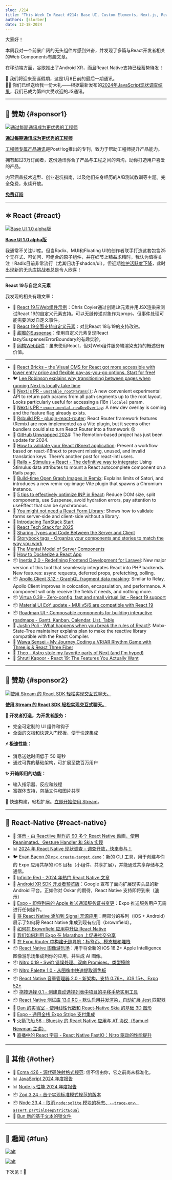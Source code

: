 ```yaml
---
slug: /214
title: "This Week In React #214: Base UI, Custom Elements, Next.js, React Router, TanStack, i18n, OG, Apollo, Android XR, iOS targets, Nitro, RNTL, Volume Manager, Drag Select, brownfield, Zod, Node, SourceMaps, Bun, State Of JS..."
authors: [slorber]
date: 12-18-2024
---
```


大家好！

本周我对一个前景广阔的无头组件库感到兴奋，并发现了多篇与React开发者相关的Web Components有趣文章。

在移动端方面，谷歌推出了Android XR，而且React Native支持已经蓄势待发！

🎄 我们将迎来圣诞假期，这是1月8日前的最后一期通讯。\
🧑‍🎄 你们已经送给我一份大礼——根据最新发布的[2024年JavaScript现状调查结果](https://2024.stateofjs.com/en-US/resources/)，我们已成为第四大受欢迎的JS通讯。

<!-- truncate -->


<Support />

---

## 💸 赞助 {#sponsor1}

[![通过每期通讯成为更优秀的工程师](/emails/issues/183/posthog.jpg)](https://dub.link/twir-dec18)

**[通过每期通讯成为更优秀的工程师](https://dub.link/twir-dec18)**

[工程师专属产品通讯](https://dub.link/twir-dec18)是PostHog推出的专刊，致力于帮助工程师提升产品能力。

拥有超过3万订阅者，这份通讯弥合了产品与工程之间的鸿沟，助你打造用户喜爱的产品。

内容涵盖技术选型、创业避坑指南，以及他们亲身经历的A/B测试教训等主题。完全免费，永续开放。

[**免费订阅**](https://dub.link/twir-dec18)

---

## ⚛️ React {#react}

[![Base UI 1.0 alpha版](/emails/issues/214/base-ui.jpg)](https://base-ui.com/)

[**Base UI 1.0 alpha版**](https://base-ui.com/)

我通常不关注UI库。但当Radix、MUI和Floating UI的创作者联手打造这套包含25个无样式、可访问、可组合的原子组件，并在细节上精益求精时，我认为值得关注！Radix目前非常流行（尤其归功于shadcn/ui），但近期[维护活跃度下降](https://github.com/radix-ui/primitives/graphs/contributors)，此时出现新的无头库挑战者总是令人欣喜！

---

**React 19与自定义元素**

我发现的相关有趣文章：

- 📜 [React 19与Web组件示例](https://frontendmasters.com/blog/react-19-and-web-component-examples/)：Chris Coyier通过创建Lit元素并用JSX渲染来测试React 19的自定义元素支持。可以无缝传递对象作为props，但事件处理可能需要派发自定义事件。
- 📜 [React 19全面支持自定义元素](https://aleks-elkin.github.io/posts/2024-12-06-react-19/)：对比React 18与19的支持改进。
- 📜 [甜蜜的Suspense](https://plainvanillaweb.com/blog/articles/2024-09-09-sweet-suspense/)：使用自定义元素复现React lazy/Suspense/ErrorBoundary的有趣实验。
- 📜 [同构Web组件](https://jakelazaroff.com/words/isomorphic-web-components/)：虽未使用React，但对Web组件服务端渲染支持的概述很有价值。

---

- 💸 [React Bricks – the Visual CMS for React got more accessible with lower entry price and flexible pay-as-you-go options. Start for free!](https://www.reactbricks.com/?utm_source=twir&utm_campaign=ql24)
- 🐦 [Lee Robinson explains why transitioning between pages when running Next.js locally take time](https://x.com/leeerob/status/1869095675201192335)
- 👀 [Next.js PR \- `unstable_rootParams()`](https://github.com/vercel/next.js/pull/72837): A new convenient experimental API to return path params from all path segments up to the root layout. Looks particularly useful for accessing a i18n `[locale]` param.
- 👀 [Next.js PR \- `experimental.newDevOverlay`](https://github.com/vercel/next.js/pull/73977): A new dev overlay is coming and the feature flag already exists.
- 👀 [Rsbuild PR \- plugin-react-router](https://github.com/web-infra-dev/rsbuild/pull/4186): React Router framework features (Remix) are now implemented as a Vite plugin, but it seems other bundlers could also turn React Router into a framework 😲
- 🎄 [GitHub Unwrapped 2024](https://githubunwrapped.com/): The Remotion-based project has just been update for 2024.
- 📜 [How to validate your React i18next application](https://lingual.dev/blog/how-to-validate-your-react-i18next-application/): Present a workflow based on react-i18next to prevent missing, unused, and invalid translation keys. There’s another post for react-intl users.
- 📜 [Rails \+ Stimulus \+ React \- The definitive way to integrate](https://blog.codeminer42.com/rails-stimulus-react/): Using Stimulus data attributes to mount a React autocomplete component on a Rails page.
- 📜 [Build-time Open Graph Images in Remix](https://kettanaito.com/blog/build-time-og-images-in-remix): Explains limits of Satori, and introduces a new remix-og-image Vite plugin that spawns a Chromium instance.
- 📜 [5 tips to effectively optimize INP in React](https://calendar.perfplanet.com/2024/5-tips-to-effectively-optimize-inp-in-react/): Reduce DOM size, split components, use Suspense, avoid hydration errors, pay attention to useEffect that can be synchronous.
- 📜 [You might not need a React Form Library](https://www.robinwieruch.de/react-form-validation/): Shows how to validate forms server-side and client-side without a library.
- 📜 [Introducing TanStack Start](https://frontendmasters.com/blog/introducing-tanstack-start/)
- 📜 [React Tech Stack for 2025](https://www.robinwieruch.de/react-tech-stack/)
- 📜 [Sharing Types and Code Between the Server and Client](https://echobind.com/post/sharing-types-and-code-between-the-server-and-client)
- 📜 [Storybook tags \- Organize your components and stories to match the way you work](https://storybook.js.org/blog/storybook-tags/)
- 📜 [The Mental Model of Server Components](https://saewitz.com/the-mental-model-of-server-components)
- 📜 [How to Dockerize a React App](https://www.docker.com/blog/how-to-dockerize-react-app/)
- 📦 [Inertia 2.0 \- Redefining Frontend Development for Laravel](https://blog.laravel.com/announcing-inertia-20-redefining-frontend-development-for-laravel): New major version of this tool that seamlessly integrates React into PHP backends. New features: async requests, deferred props, prefetching, polling.
- 📦 [Apollo Client 3.12 \- GraphQL fragment data masking](https://www.apollographql.com/blog/more-resilient-code-with-data-masking-in-apollo-client-3-12): Similar to Relay, Apollo Client improves in colocation, encapsulation, and performance. A component will only receive the fields it needs, and nothing more.
- 📦 [Virtua 0.39 \- Zero-config, fast and small virtual list \- React 19 support](https://github.com/inokawa/virtua)
- 📦 [Material UI EoY update - MUI v5/6 are compatible with React 19](https://mui.com/blog/material-ui-2024-updates/)
- 📦 [Roadmap UI \- Composable components for building interactive roadmaps \- Gantt, Kanban, Calendar, List, Table](https://www.roadmap-ui.com/)
- 🎥 [Justin Poli \- What happens when you break the rules of React?](https://www.youtube.com/watch?v=NsFD-1HkJNU): Mobx-State-Tree maintainer explains plan to make the reactive library compatible with the React Compiler.
- 🎥 [Wawa Sensei \- My Journey Coding a VR/AR Rhythm Game with Three.js & React Three Fiber](https://www.youtube.com/watch?v=jBh4ftHqC5U)
- 🎥 [Theo \- Astro stole my favorite parts of Next (and I'm hyped)](https://www.youtube.com/watch?v=3xqa0SsRbdM)
- 🎥 [Shruti Kapoor \- React 19: The Features You Actually Want](https://www.youtube.com/watch?v=Hek-Ux9jha8)

<SubscribeFormEmbed placement="middle" />

---

## 💸 赞助 {#sponsor2}

[![使用 Stream 的 React SDK 轻松实现交互式聊天。](/emails/issues/214/stream.jpg)](https://getstream.io/chat/react-chat/tutorial/?utm_source=newsletter&utm_medium=referral&utm_content=&utm_campaign=thisweekinreact)

**[使用 Stream 的 React SDK 轻松实现交互式聊天。](https://getstream.io/chat/react-chat/tutorial/?utm_source=newsletter&utm_medium=referral&utm_content=&utm_campaign=thisweekinreact)**

**🔧 开发者打造，为开发者服务：**

- 完全可定制的 UI 组件和钩子
- 全面的文档和快速入门模板，便于快速集成

**⚡ 极速性能：**

- 消息送达时间低于 50 毫秒
- 通过可靠的基础架构，可扩展至数百万用户

**✨ 开箱即用的功能：**

- 输入指示器、反应和线程
- 富媒体支持，包括文件和图片共享

🚀 快速构建，轻松扩展。[立即开始使用 Stream](https://getstream.io/try-for-free/?utm_source=newsletter&utm_medium=referral&utm_content=&utm_campaign=thisweekinreact)。

---

## 📱 React-Native {#react-native}

- 💸 [演示 - 由 Reactiive 制作的 90 多个 React Native 动画，使用 Reanimated、Gesture Handler 和 Skia 实现](https://reactiive.io/demos?utm_source=thisweekinreact)
- 📊 [2024 年 React Native 现状调查 - 调查开放，快来参与！](https://survey.stateofreactnative.com/)
- 🐦 [Evan Bacon 的 `npx create-target demo`](https://x.com/Baconbrix/status/1868672438898455023)：新的 CLI 工具，用于创建与你的 Expo 应用共存的 iOS 目标（小组件、共享扩展），并能通过共享存储与之通信。
- 🧵 [Infinite Red - 2024 年热门 React Native 文章](https://x.com/infinite_red/status/1869104889777020951)
- 📣 [Android XR SDK 开发者预览版](https://developers.googleblog.com/en/introducing-android-xr-sdk-developer-preview/)：Google 宣布了面向扩展现实头显的新 Android 平台。正如你对 Oskar 的期待，React Native 支持即将到来（[演示](https://x.com/o_kwasniewski/status/1868645896239690009)）
- 📣 [Expo - 即将到来的 Apple 推送通知服务证书变更](https://expo.dev/blog/upcoming-apple-push-notification-service-certificate-change)：Expo 推送服务用户无需进行任何操作。
- 📜 [将 React Native 添加到 Signal 开源应用](https://blog.swmansion.com/add-react-native-to-the-signal-open-source-app-part-2-android-803c1b726582)：两部分的系列（iOS + Android）展示了如何将 React Native 集成到现有应用（brownfield）。
- 📜 [如何在 Brownfield 应用中升级 React Native](https://www.callstack.com/blog/how-to-upgrade-react-native-in-a-brownfield-application)
- 📜 [我们如何利用 Expo 在 Marathon 上促进社交分享](https://expo.dev/blog/how-we-promote-social-sharing-on-marathon-with-expo)
- 📜 [在 Expo Router 中构建无缝导航：标签页、模态框和堆栈](https://medium.com/@coby09/building-seamless-navigation-in-expo-router-tabs-modals-and-stacks-2df1a5522321)
- 📦 [React Native 图像游乐场](https://github.com/Ucekay/react-native-image-playground)：用于将全新的 iOS 18.2+ Apple Intelligence 图像游乐场集成到你的应用，并生成 AI 图像。
- 📦 [Nitro 0.19 - Swift 错误处理、双向 Promises、类型擦除](https://github.com/mrousavy/nitro/releases/tag/v0.19.0)
- 📦 [Nitro Palette 1.0 - 从图像中快速提取调色板](https://github.com/Ucekay/nitro-palette/releases/tag/v1.0.0)
- 📦 [React Native 音量管理器 2.0 - 新架构，支持 0.76+、iOS 15+、Expo 52+](https://github.com/hirbod/react-native-volume-manager/releases/tag/v2.0.1)
- 📦 [拖拽选择 0.1 - 创建自动选择列表中项目的平移手势实用工具](https://github.com/osamaqarem/drag-select)
- 📦 [React Native 测试库 13.0 RC - 默认启用并发渲染，自动扩展 Jest 匹配器](https://github.com/callstack/react-native-testing-library/releases/tag/v13.0.0-rc.0)
- 🎥 [Dan 的实验室 - 使用线性代数和 React-Native Skia 的基础 3D 图形](https://www.youtube.com/watch?v=uZBGcbKFhXE)
- 🎥 [Expo - 通用全栈 Expo Stripe 支付集成](https://www.youtube.com/watch?v=J0tyxUV_omY)
- 🎙️ [火箭飞船 56 - Bluesky 的 React Native 应用与 AT 协议（Samuel Newman 主讲）](https://share.transistor.fm/s/2134db4c)
- 🎙️ [直播中的 React 宇宙 - React Native FastIO：Nitro 驱动的性能提升](https://www.youtube.com/watch?v=u4PBBLujv7I)

---

## 🔀 其他 {#other}

- 📣 [Ecma 426 - 源代码映射格式规范](https://ecma-international.org/publications-and-standards/standards/ecma-426/): 信不信由你，它之前尚未标准化。
- 📊 [JavaScript 2024 年度报告](https://2024.stateofjs.com/en-US)
- 📊 [Node.js 性能 2024 年度报告](https://nodesource.com/blog/State-of-Nodejs-Performance-2024)
- 📦 [Zod 3.24 - 首个实现标准模式规范的版本](https://github.com/colinhacks/zod/releases/tag/v3.24.0)
- 📦 [Node 23.4 - 取消 `node:sqlite` 模块的标志、`--trace-env`、`assert.partialDeepStrictEqual`](https://nodejs.org/en/blog/release/v23.4.0)
- 📜 [Bun 新的基于文本的锁文件](https://bun.sh/blog/bun-lock-text-lockfile)

---

## 🤭 趣闻 {#fun}

[![alt](/emails/issues/214/meme.jpg)](https://x.com/jordwalke/status/1868092255879540957)

[![alt](/emails/issues/214/meme2.jpg)](https://x.com/wesbos/status/1869032343526322378)

下次见！👋